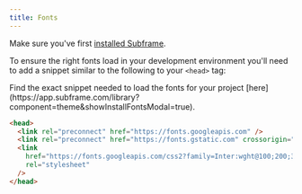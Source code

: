 ```yaml
---
title: Fonts
---
```


Make sure you've first [installed Subframe](/installation).

To ensure the right fonts load in your development environment you'll need to add a snippet similar to the following to your `<head>` tag:

<Note>
  Find the exact snippet needed to load the fonts for your project
  [here](https://app.subframe.com/library?component=theme&showInstallFontsModal=true).
</Note>

```html index.html {2-4}
<head>
  <link rel="preconnect" href="https://fonts.googleapis.com" />
  <link rel="preconnect" href="https://fonts.gstatic.com" crossorigin="anonymous" />
  <link
    href="https://fonts.googleapis.com/css2?family=Inter:wght@100;200;300;400;500;600;700;800;900&display=swap"
    rel="stylesheet"
  />
</head>
```
